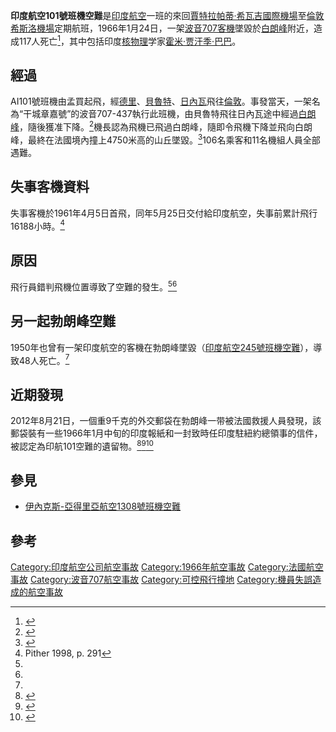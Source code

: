 {{noteTA
|1=zh-cn:勃朗峰;zh-tw:白朗峰;zh-hk:白朗峰;
}}
{{Infobox Airliner accident
|name = 印度航空101號班機空難
|Crash image = Air-India_Boeing_707-400_Manteufel.jpg
|Image caption = [[印度航空|印度航空]][[波音707|波音707]]-437
|Date = 1966年1月24日
|Type = [[可控飛行撞地|可控飛行撞地]]
|Site = [[法國|法國]][[白朗峰|白朗峰]]
|coordinates = 
|Aircraft Type = [[波音707|波音707]]-437
|Ship name = [[干城章嘉峰|干城章嘉]]
|Operator = [[印度航空|印度航空]]
|Tail Number = VT-DMN
|Origin = {{IND}}[[賈特拉帕蒂·希瓦吉國際機場|孟買薩哈機場]]
|StopoverA  = {{IND}}[[英迪拉·甘地国际机场|德里機場]]
|StopoverB = {{LEB}}[[贝鲁特-拉菲克·哈里里国际机场|貝魯特國際機場]]
|Last stopover = {{CHE}}[[日內瓦國際機場|日內瓦國際機場]]
|Destination = {{GBR}}[[倫敦希斯洛機場|倫敦希斯洛機場]]
|Passengers = 106
|Crew = 11
|Injuries = 0
|Fatalities = 117
|Survivors = 0
}}

'''印度航空101號班機空難'''是[[印度航空|印度航空]]一班的來回[[賈特拉帕蒂·希瓦吉國際機場|賈特拉帕蒂·希瓦吉國際機場]]至[[倫敦希斯洛機場|倫敦希斯洛機場]]定期航班，1966年1月24日，一架[[波音707|波音707]][[客機|客機]]墜毀於[[白朗峰|白朗峰]]附近，造成117人死亡<ref name="airwhiners">{{cite news |last=Mendis |first=Sean |date=2004-07-26 |url=http://www.airwhiners.net/whine_cheez/20040726.htm |title=Air India : The story of the aircraft |work=Airwhiners.net |accessdate=2013-06-13 |archive-date=2016-07-24 |archive-url=https://web.archive.org/web/20160724221328/http://www.airwhiners.net/whine_cheez/20040726.htm |dead-url=yes }}</ref>，其中包括印度[[核物理|核物理]]学家[[霍米·巴巴|霍米·贾汗季·巴巴]]。

==經過==
AI101號班機由孟買起飛，經[[德里|德里]]、[[貝魯特|貝魯特]]、[[日內瓦|日內瓦]]飛往[[倫敦|倫敦]]。事發當天，一架名為“干城章嘉號”的波音707-437執行此班機，由貝魯特飛往日內瓦途中經過[[白朗峰|白朗峰]]，隨後獲准下降。<ref name="ASN">{{ASN accident|id=19660124-0}}</ref>機長認為飛機已飛過白朗峰，隨即令飛機下降並飛向白朗峰，最終在法國境內撞上4750米高的山丘墜毀。<ref name="Flight174">{{cite journal| title= The Air-India Disaster| journal= [[Flight_International|Flight International]]| url= http://www.flightglobal.com/pdfarchive/view/1966/1966%20-%200293.html| page= 174| date= 1966-02-03| access-date= 2014-03-29| archive-date= 2013-09-25| archive-url= https://web.archive.org/web/20130925072928/http://www.flightglobal.com/pdfarchive/view/1966/1966%20-%200293.html| dead-url= no}}</ref>106名乘客和11名機組人員全部遇難。

==失事客機資料==
失事客機於1961年4月5日首飛，同年5月25日交付給印度航空，失事前累計飛行16188小時。<ref name="Pither">Pither 1998, p. 291</ref>

==原因==
飛行員錯判飛機位置導致了空難的發生。<ref name="ASN" /><ref name="Flight174" />

==另一起勃朗峰空難==
1950年也曾有一架印度航空的客機在勃朗峰墜毀（[[印度航空245號班機空難|印度航空245號班機空難]]），導致48人死亡。<ref name="Flight174" />

==近期發現==
2012年8月21日，一個重9千克的外交郵袋在勃朗峰一带被法國救援人員發現，該郵袋裝有一些1966年1月中旬的印度報紙和一封致時任印度駐紐約總領事的信件，被認定為印航101空難的遺留物。<ref>{{cite news|url=http://news.xinhuanet.com/world/2012-08/30/c_112903004.htm|title=法国在勃朗峰附近发现46年前空难遗落的外交邮袋|publisher=新华网|date=2012-08-29|accessdate=2014-03-29|archive-date=2014-04-20|archive-url=https://web.archive.org/web/20140420214403/http://news.xinhuanet.com/world/2012-08/30/c_112903004.htm|dead-url=no}}</ref><ref>{{Cite web |url=http://www.deccanherald.com/content/279716/diplomatic-bag-reaches-delhi.html |title=Deccan Herald, 19 September 2012 |access-date=2014-03-29 |archive-date=2019-02-23 |archive-url=https://web.archive.org/web/20190223184514/https://www.deccanherald.com/content/279716/diplomatic-bag-reaches-delhi.html |dead-url=no }}</ref><ref>{{cite web |url=http://www.telegraph.co.uk/news/worldnews/asia/india/9509958/Diplomatic-post-bag-from-1966-Indian-plane-crash-found-on-Mont-Blanc.html |title=Diplomatic post bag from 1966 Indian plane crash found on Mont Blanc |publisher=Telegraph |date= |accessdate=2014-03-29 |archive-date=2013-12-03 |archive-url=https://web.archive.org/web/20131203232542/http://www.telegraph.co.uk/news/worldnews/asia/india/9509958/Diplomatic-post-bag-from-1966-Indian-plane-crash-found-on-Mont-Blanc.html |dead-url=no }}</ref>

==參見==
*[[伊內克斯-亞得里亞航空1308號班機空難|伊內克斯-亞得里亞航空1308號班機空難]]

==參考==
<references/>

{{1966年航空事故}}
[[Category:印度航空公司航空事故|Category:印度航空公司航空事故]]
[[Category:1966年航空事故|Category:1966年航空事故]]
[[Category:法國航空事故|Category:法國航空事故]]
[[Category:波音707航空事故|Category:波音707航空事故]]
[[Category:可控飛行撞地|Category:可控飛行撞地]]
[[Category:機員失誤造成的航空事故|Category:機員失誤造成的航空事故]]